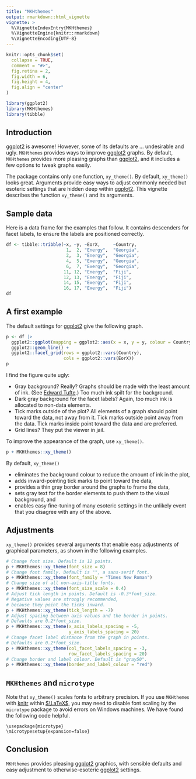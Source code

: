 ```yaml
---
title: "MKHthemes"
output: rmarkdown::html_vignette
vignette: >
  %\VignetteIndexEntry{MKHthemes}
  %\VignetteEngine{knitr::rmarkdown}
  %\VignetteEncoding{UTF-8}
---
```


```r
knitr::opts_chunk$set(
  collapse = TRUE,
  comment = "#>", 
  fig.retina = 2, 
  fig.width = 6, 
  fig.height = 4, 
  fig.align = "center"
)
```

```r
library(ggplot2)
library(MKHthemes)
library(tibble)
```

## Introduction

[ggplot2](https://ggplot2.tidyverse.org) is awesome! 
However, some of its defaults are ... undesirable and ugly.
`MKHthemes` provides ways to improve [ggplot2](https://ggplot2.tidyverse.org) graphs.
By default, `MKHthemes` provides more pleasing graphs 
than [ggplot2](https://ggplot2.tidyverse.org), and
it includes a few options to tweak graphs easily.

The package contains only one function, `xy_theme()`.
By default, `xy_theme()` looks great.
Arguments provide easy ways to adjust commonly needed but esoteric settings
that are hidden deep within [ggplot2](https://ggplot2.tidyverse.org).
This vignette describes the function `xy_theme()`
and its arguments.


## Sample data

Here is a data frame for the examples that follow.
It contains descenders for facet labels, 
to ensure the labels are positioned correctly.

```r
df <- tibble::tribble(~x, ~y, ~EorX,     ~Country, 
                       1,  2, "Energy",  "Georgia", 
                       2,  3, "Energy",  "Georgia",
                       4,  5, "Exergy",  "Georgia",
                       6,  7, "Exergy",  "Georgia",
                      11, 12, "Energy",  "Fiji", 
                      12, 13, "Energy",  "Fiji",
                      14, 15, "Exergy",  "Fiji",
                      16, 17, "Exergy",  "Fiji")
df
```

## A first example

The default settings for [ggplot2](https://ggplot2.tidyverse.org)
give the following graph.

```r
p <- df |> 
  ggplot2::ggplot(mapping = ggplot2::aes(x = x, y = y, colour = Country)) + 
  ggplot2::geom_line() + 
  ggplot2::facet_grid(rows = ggplot2::vars(Country), 
                      cols = ggplot2::vars(EorX))
p
```

I find the figure quite ugly:

* Gray background? Really? 
  Graphs should be made with the least amount of ink. 
  (See [Edward Tufte](https://www.edwardtufte.com/).)
  Too much ink spilt for the background.
* Dark gray background for the facet labels? 
  Again, too much ink is allocated to non-data elements.
* Tick marks outside of the plot?
  All elements of a graph should point toward the data, not away from it.
  Tick marks outside point away from the data.
  Tick marks inside point toward the data and are preferred.
* Grid lines?
  They put the viewer in jail.
  
To improve the appearance of the graph, 
use `xy_theme()`.

```r
p + MKHthemes::xy_theme()
```

By default, `xy_theme()`

* eliminates the background colour to reduce the amount of ink in the plot,
* adds inward-pointing tick marks to point toward the data,
* provides a thin gray border around the graphs to frame the data,
* sets gray text for the border elements to push them to the visual background, and
* enables easy fine-tuning of many esoteric settings
  in the unlikely event that you disagree with any of the above.


## Adjustments

`xy_theme()` provides several arguments 
that enable easy adjustments of graphical parameters, 
as shown in the following examples.

```r
# Change font size. Default is 12 points.
p + MKHthemes::xy_theme(font_size = 8)
# Change font family. Default is "", a sans-serif font.
p + MKHthemes::xy_theme(font_family = "Times New Roman")
# Change size of all non-axis-title fonts.
p + MKHthemes::xy_theme(font_size_scale = 0.4)
# Adjust tick length in points. Default is -0.3*font_size.
# Negative values are strongly recommended, 
# because they point the ticks inward.
p + MKHthemes::xy_theme(tick_length = -7)
# Adjust spacing between axis values and the border in points. 
# Defaults are 0.2*font_size.
p + MKHthemes::xy_theme(x_axis_labels_spacing = -5,
                        y_axis_labels_spacing = 20)
# Change facet label distance from the graph in points. 
# Defaults are 0.2*font_size.
p + MKHthemes::xy_theme(col_facet_labels_spacing = -3,
                        row_facet_labels_spacing = 20)
# Change border and label colour. Default is "gray50".
p + MKHthemes::xy_theme(border_and_label_colour = "red")
```


## `MKHthemes` and `microtype`

Note that `xy_theme()` scales fonts to arbitrary precision.
If you use `MKHthemes` with [knitr](https://yihui.org/knitr/) 
within [$\LaTeX$](https://www.latex-project.org), 
you may need to disable font scaling by the `microtype` package
to avoid errors on Windows machines. 
We have found the following code helpful.

```
\usepackage{microtype}
\microtypesetup{expansion=false}
```

  
## Conclusion
  
`MKHthemes` provides pleasing [ggplot2](https://ggplot2.tidyverse.org) graphics, 
with sensible defaults and easy adjustment
to otherwise-esoteric [ggplot2](https://ggplot2.tidyverse.org) settings.
  
